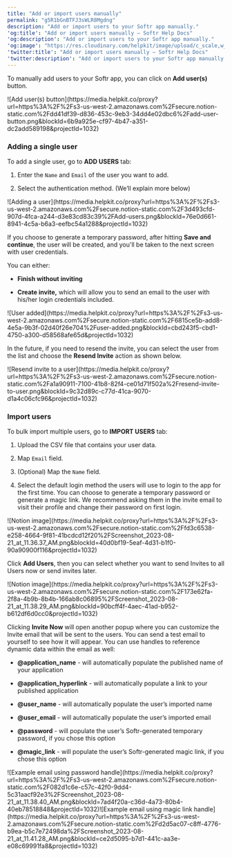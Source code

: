 ```yaml
---
title: "Add or import users manually"
permalink: "g5R1bGnBTFJ3sWLR8Mgdng"
description: "Add or import users to your Softr app manually."
'og:title': "Add or import users manually – Softr Help Docs"
'og:description': "Add or import users to your Softr app manually."
'og:image': "https://res.cloudinary.com/helpkit/image/upload/c_scale,w_700,q_auto/v1674219840/softrdocs_meta_OG_Image_Url_258f31c013.png"
'twitter:title': "Add or import users manually – Softr Help Docs"
'twitter:description': "Add or import users to your Softr app manually."
---
```

To manually add users to your Softr app, you can click on **Add user(s)** button.
<Frame caption="Add user(s) button">![Add user(s) button](https://media.helpkit.co/proxy?url=https%3A%2F%2Fs3-us-west-2.amazonaws.com%2Fsecure.notion-static.com%2Fdd41df39-d836-453c-9eb3-34dd4e02dbc6%2Fadd-user-button.png&blockId=6b9a925e-cf97-4b47-a351-dc2add589198&projectId=1032)</Frame>

### **Adding a single user**

To add a single user, go to **ADD USERS** tab:

1. Enter the `Name` and `Email` of the user you want to add.

2. Select the authentication method. (We’ll explain more below)
<Frame caption="Adding a user">![Adding a user](https://media.helpkit.co/proxy?url=https%3A%2F%2Fs3-us-west-2.amazonaws.com%2Fsecure.notion-static.com%2F3d493cfd-907d-4fca-a244-d3e83cd83c39%2FAdd-users.png&blockId=76e0d661-8941-4c5a-b6a3-eefbc54a1288&projectId=1032)</Frame>

If you choose to generate a temporary password, after hitting **Save and continue**, the user will be created, and you'll be taken to the next screen with user credentials.

You can either:

* **Finish without inviting**

* **Create invite,** which will allow you to send an email to the user with his/her login credentials included.
<Frame caption="User added">![User added](https://media.helpkit.co/proxy?url=https%3A%2F%2Fs3-us-west-2.amazonaws.com%2Fsecure.notion-static.com%2F6815ce5b-add8-4e5a-9b3f-02d40f26e704%2Fuser-added.png&blockId=cbd243f5-cbd1-4750-a300-d58568afe65d&projectId=1032)</Frame>

In the future, if you need to resend the invite, you can select the user from the list and choose the **Resend Invite** action as shown below.
<Frame caption="Resend invite to a user">![Resend invite to a user](https://media.helpkit.co/proxy?url=https%3A%2F%2Fs3-us-west-2.amazonaws.com%2Fsecure.notion-static.com%2Fa1a90911-7100-41b8-82f4-ce01d71f502a%2Fresend-invite-to-user.png&blockId=9c32d89c-c77d-41ca-9070-d1a4c06cfc96&projectId=1032)</Frame>

### **Import users**

To bulk import multiple users, go to **IMPORT USERS** tab:

1. Upload the CSV file that contains your user data.

2. Map `Email` field.

3. (Optional) Map the `Name` field.

4. Select the default login method the users will use to login to the app for the first time. You can choose to generate a temporary password or generate a magic link. We recommend asking them in the invite email to visit their profile and change their password on first login.
<Frame>![Notion image](https://media.helpkit.co/proxy?url=https%3A%2F%2Fs3-us-west-2.amazonaws.com%2Fsecure.notion-static.com%2Ffd3c6538-e258-4664-9f81-41bcdcd12f20%2FScreenshot_2023-08-21_at_11.36.37_AM.png&blockId=40d0bf19-5eaf-4d31-b1f0-90a90900f116&projectId=1032)</Frame>

Click **Add Users**, then you can select whether you want to send Invites to all Users now or send invites later.
<Frame>![Notion image](https://media.helpkit.co/proxy?url=https%3A%2F%2Fs3-us-west-2.amazonaws.com%2Fsecure.notion-static.com%2F173e62fa-2f8a-4b9b-8b4b-166ab8c06895%2FScreenshot_2023-08-21_at_11.38.29_AM.png&blockId=90bcff4f-4aec-41ad-b952-b612df6d0cc0&projectId=1032)</Frame>

Clicking **Invite Now** will open another popup where you can customize the Invite email that will be sent to the users. You can send a test email to yourself to see how it will appear. You can use handles to reference dynamic data within the email as well:

* **@application_name** - will automatically populate the published name of your application

* **@application_hyperlink** - will automatically populate a link to your published application

* **@user_name** - will automatically populate the user’s imported name

* **@user_email** - will automatically populate the user’s imported email

* **@password** - will populate the user’s Softr-generated temporary password, if you chose this option

* **@magic_link** - will populate the user’s Softr-generated magic link, if you chose this option
<Frame caption="Example email using password handle">![Example email using password handle](https://media.helpkit.co/proxy?url=https%3A%2F%2Fs3-us-west-2.amazonaws.com%2Fsecure.notion-static.com%2F082d1c6e-c57c-42f0-9dd4-5c31aacf92e3%2FScreenshot_2023-08-21_at_11.38.40_AM.png&blockId=7ad4f20a-c36d-4a73-80b4-40eb78518848&projectId=1032)</Frame><Frame caption="Example email using magic link handle">![Example email using magic link handle](https://media.helpkit.co/proxy?url=https%3A%2F%2Fs3-us-west-2.amazonaws.com%2Fsecure.notion-static.com%2Fd2d5ac07-c8ff-4776-b9ea-b5c7e72498da%2FScreenshot_2023-08-21_at_11.41.28_AM.png&blockId=ce2d5095-b7d1-441c-aa3e-e08c69991fa8&projectId=1032)</Frame>